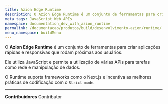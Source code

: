 ```yaml
---
title: Azion Edge Runtime
description: O Azion Edge Runtime é um conjunto de ferramentas para criar aplicações rápidas e responsivas que rodam próximas aos usuários.
meta_tags: JavaScript Web APIs
namespace: documentation_dev_with_azion_runtime
permalink: /documentacao/produtos/build/desenvolvimento-azion/runtime/
menu_namespace: buildMenu
---
```



<LinkButton outlined link="/pt-br/documentacao/devtools/runtime/visao-geral/" label="vá para a documentação de referência do edge runtime" variant="secondary" />

O **Azion Edge Runtime** é um conjunto de ferramentas para criar aplicações rápidas e responsivas que rodam próximas aos usuários.

Ele utiliza JavaScript e permite a utilização de várias APIs para tarefas como rede e manipulação de dados.

O Runtime suporta frameworks como o Next.js e incentiva as melhores práticas de codificação com o `Strict mode`.


---


**Contribuidores** <ContributorList>Contributor</ContributorList>
